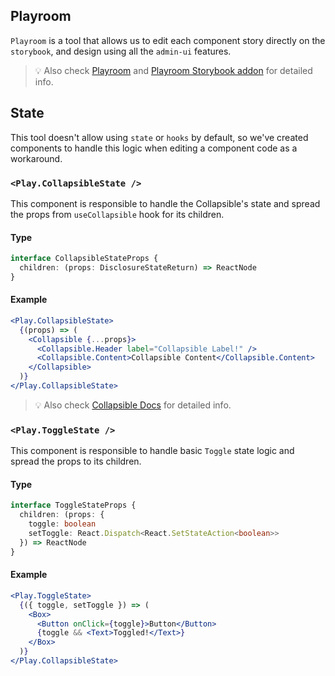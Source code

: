 
<Meta title="design-system/Playroom" />

## Playroom

`Playroom` is a tool that allows us to edit each component story directly on the `storybook`, and design using all the `admin-ui` features.

> 💡 Also check
> [Playroom](https://github.com/seek-oss/playroom) and [Playroom Storybook addon](https://github.com/rbardini/storybook-addon-playroom) for detailed info.

## State

This tool doesn't allow using `state` or `hooks` by default, so we've created components to handle this logic when editing a component code as a workaround.

### `<Play.CollapsibleState />`

This component is responsible to handle the Collapsible's state and spread the props from `useCollapsible` hook for its children.

#### Type

```ts
interface CollapsibleStateProps {
  children: (props: DisclosureStateReturn) => ReactNode
}
```

#### Example

```jsx
<Play.CollapsibleState>
  {(props) => (
    <Collapsible {...props}>
      <Collapsible.Header label="Collapsible Label!" />
      <Collapsible.Content>Collapsible Content</Collapsible.Content>
    </Collapsible>
  )}
</Play.CollapsibleState>
```

> 💡 Also check
> [Collapsible Docs](../components/Collapsible/README.md) for detailed info.

### `<Play.ToggleState />`

This component is responsible to handle basic `Toggle` state logic and spread the props to its children.

#### Type

```ts
interface ToggleStateProps {
  children: (props: {
    toggle: boolean
    setToggle: React.Dispatch<React.SetStateAction<boolean>>
  }) => ReactNode
}
```

#### Example

```jsx
<Play.ToggleState>
  {({ toggle, setToggle }) => (
    <Box>
      <Button onClick={toggle}>Button</Button>
      {toggle && <Text>Toggled!</Text>}
    </Box>
  )}
</Play.CollapsibleState>
```
